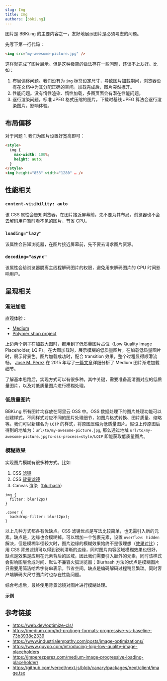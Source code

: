 ```yaml
---
slug: Img
title: Img
authors: [bbki.ng]
---
```



图片是 BBKi.ng 的主要内容之一，友好地展示图片是必须考虑的问题。

先写下第一行代码：

```html
<img src="my-awesome-picture.jpg" />
```

这样就完成了图片展示。但是这种极简的做法存在一些问题，还谈不上友好。比如：

1. 布局偏移问题。我们没有为 `img` 标签设定尺寸，导致图片加载期间，浏览器没有在文档中为其分配正确的空间。加载完成后，图片突然撑开。
2. 性能问题。没有惰性渲染、惰性加载，多图页面会有潜在性能问题。
3. 逐行渲染问题。标准 JPEG 格式压缩的图片，下载时基线 JPEG 算法会逐行渲染图片，影响体验。

## 布局偏移
对于问题 1. 我们为图片设置好宽高即可：

```html
<style>
  img {
    max-width: 100%;
    height: auto;
  }
</style>
<img height="853" width="1280" … />
```

## 性能相关

### `content-visibility: auto`

该 CSS 属性会告知浏览器，在图片接近屏幕前，先不要为其布局。浏览器也不会去解码用户暂时看不见的图片，节省 CPU。

### `loading="lazy"`

该属性会告知浏览器，在图片接近屏幕前，先不要去请求图片资源。

### `decoding="async"`

该属性会给浏览器脱离主线程解码图片的权限，避免用来解码图片的 CPU 时间影响用户。

## 呈现相关

### 渐进加载

直观体验：

- [Medium](https://medium.com/cucumbertown-magazine/the-beginners-guide-to-composition-in-food-photography-how-to-transform-your-food-photos-from-good-39613ab78bf2)
- [Polymer shop project](https://shop.polymer-project.org/)

上边两个例子在加载大图时，都用到了低质量图片占位（Low Quality Image Placeholder, LQIP）。在大图加载时，展示模糊的低质量图片，在加载低质量图片时，展示背景色。图片加载成功时，配合 transition 效果，整个过程显得顺滑流畅。
[José M. Pérez](https://jmperezperez.com/about-me/) 在 2015 年写了[一篇文章](https://jmperezperez.com/medium-image-progressive-loading-placeholder/)详细分析了 Medium 图片渐进加载细节。

了解基本思路后，实现方式可以有很多种。其中关键，需要准备高清图对应的低质量图片，以及对低质量图片进行模糊处理。

### 低质量图片

BBKi.ng 所有图片均存放在阿里云 OSS 中。OSS 数据处理下的图片处理功能可以创建样式。不同样式对应不同的图片处理细节，如图片格式转换、图片质量、缩略等。我们可以新建名为 `LQIP` 的样式，将原图压缩为低质量图片。假设上传原图后得到的地址为：`url/to/my-awesome-picture.jpg`, 那么通过地址 `url/to/my-awesome-picture.jpg?x-oss-process=style/LQIP` 即能获取低质量图片。

### 模糊效果

实现图片模糊有很多种方式。比如

1. CSS [滤镜](https://developer.mozilla.org/en-US/docs/Web/CSS/filter)
2. CSS [背景滤镜](https://developer.mozilla.org/en-US/docs/Web/CSS/backdrop)
3. Canvas 渲染（[blurhash](https://blurha.sh/)）

```
img {
  filter: blur(2px)
}

.cover {
  backdrop-filter: blur(2px);
}
```

以上几种方式都各有优缺点。CSS 滤镜优点是写法比较简单，也无需引入新的元素。缺点是，边缘也会模糊掉。可以增加一个包裹元素，设置 `overflow: hidden` 解决，但是模糊半径较大时，图片边缘的模糊效果始终不是很理想（[效果对比](https://codepen.io/z-j-h/pen/ZEJPEWq)）；用 CSS 背景滤镜可以得到锐利清晰的边缘，同时图片内容区域模糊效果也很好，缺点是效果是应用在元素背后的区域，因此我们需要引入额外的元素，同时该样式会影响图层合成时间、默认不兼容火狐浏览器；Blurhash 方法的优点是模糊图片只需要用简洁哈希字符串表示，节省空间。缺点是编码解码过程稍显繁琐。同时客户端解码大尺寸图片时也存在性能问题。

综合考虑后，最终使用背景滤镜对图片进行模糊处理。

**示例**

<ImgCompDemo />

## 参考链接

- https://web.dev/optimize-cls/
- https://medium.com/hd-pro/jpeg-formats-progressive-vs-baseline-73b3938c2339
- https://www.industrialempathy.com/posts/image-optimizations/
- https://www.guypo.com/introducing-lqip-low-quality-image-placeholders
- https://jmperezperez.com/medium-image-progressive-loading-placeholder/
- https://github.com/vercel/next.js/blob/canary/packages/next/client/image.tsx
